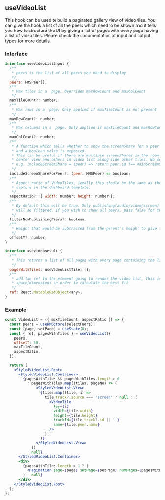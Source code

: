 ## useVideoList

This hook can be used to build a paginated gallery view of video tiles. You can give the hook
a list of all the peers which need to be shown and it tells you how to structure the UI by giving
a list of pages with every page having a list of video tiles.
Please check the documentation of input and output types for more details.


### Interface

```jsx
interface useVideoListInput {
  /**
   * peers is the list of all peers you need to display
   */
  peers: HMSPeer[];
  /**
   * Max tiles in a  page. Overrides maxRowCount and maxColCount
   */
  maxTileCount?: number;
  /**
   * Max rows in a  page. Only applied if maxTileCount is not present
   */
  maxRowCount?: number;
  /**
   * Max columns in a  page. Only applied if maxTileCount and maxRowCount are not present
   */
  maxColCount?: number;
  /**
   * A function which tells whether to show the screenShare for a peer who is screensharing. A peer is passed
   * and a boolean value is expected.
   * This can be useful if there are multiple screenShares in the room where you may want to show the main one in the
   * center view and others in video list along side other tiles. No screenShare is included by default.
   * e.g. includeScreenShare = (peer) => return peer.id !== mainScreenSharingPeer.id
   */
  includeScreenShareForPeer?: (peer: HMSPeer) => boolean;
  /**
   * Aspect ratio of VideoTiles, ideally this should be the same as the aspect ratio selected for
   * capture in the dashboard template.
   */
  aspectRatio?: { width: number; height: number };
  /**
   * By default this will be true. Only publishing(audio/video/screen) peers in the passed in peer list
   * will be filtered. If you wish to show all peers, pass false for this.
   */
  filterNonPublishingPeers?: boolean;
  /**
   * Height that would be subtracted from the parent's height to give the available height, use case: if your pagination is inside the parent component then offsetY would be the height of pagination
   */
  offsetY?: number;
}
```

```jsx
interface useVideoResult {
  /**
   * This returns a list of all pages with every page containing the list of all tiles on it.
   */
  pagesWithTiles: useVideoListTile[][];
  /**
   * add the ref to the element going to render the video list, this is used to measure the available
   * space/dimensions in order to calculate the best fit
   */
  ref: React.MutableRefObject<any>;
}
```

### Example

<Story id="hooks-usevideolist--example" />

```jsx
const VideoList = ({ maxTileCount, aspectRatio }) => {
  const peers = useHMSStore(selectPeers);
  const [page, setPage] = useState(0);
  const { ref, pagesWithTiles } = useVideoList({
    peers,
    offsetY: 50,
    maxTileCount,
    aspectRatio,
  });

  return (
    <StyledVideoList.Root>
      <StyledVideoList.Container>
        {pagesWithTiles && pagesWithTiles.length > 0
          ? pagesWithTiles.map((tiles, pageNo) => (
              <StyledVideoList.View>
                {tiles.map((tile, i) =>
                  tile.track?.source === 'screen' ? null : (
                    <VideoTile
                      key={i}
                      width={tile.width}
                      height={tile.height}
                      trackId={tile.track?.id || ''}
                      name={tile.peer.name}
                    />
                  ),
                )}
              </StyledVideoList.View>
            ))
          : null}
      </StyledVideoList.Container>
      <div>
        {pagesWithTiles.length > 1 ? (
          <Pagination page={page} setPage={setPage} numPages={pagesWithTiles.length} />
        ) : null}
      </div>
    </StyledVideoList.Root>
  );
};
```